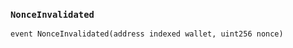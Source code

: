### `NonceInvalidated`
```solidity
event NonceInvalidated(address indexed wallet, uint256 nonce)
```

